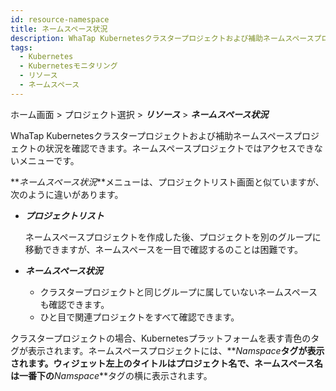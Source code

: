 ```yaml
---
id: resource-namespace
title: ネームスペース状況
description: WhaTap Kubernetesクラスタープロジェクトおよび補助ネームスペースプロジェクトの状況を確認できます。
tags:
  - Kubernetes
  - Kubernetesモニタリング
  - リソース
  - ネームスペース
---
```


ホーム画面 > プロジェクト選択 > **_リソース_** > **_ネームスペース状況_**

WhaTap Kubernetesクラスタープロジェクトおよび補助ネームスペースプロジェクトの状況を確認できます。ネームスペースプロジェクトではアクセスできないメニューです。 

**_ネームスペース状況_**メニューは、プロジェクトリスト画面と似ていますが、次のように違いがあります。

- **_プロジェクトリスト_**

  ネームスペースプロジェクトを作成した後、プロジェクトを別のグループに移動できますが、ネームスペースを一目で確認するのことは困難です。

- **_ネームスペース状況_**

  - クラスタープロジェクトと同じグループに属していないネームスペースも確認できます。
  - ひと目で関連プロジェクトをすべて確認できます。

クラスタープロジェクトの場合、Kubernetesプラットフォームを表す<span class='normal'>青色</span>のタグが表示されます。ネームスペースプロジェクトには、**_Namspace_**タグが表示されます。ウィジェット左上のタイトルはプロジェクト名で、ネームスペース名は一番下の**_Namspace_**タグの横に表示されます。
